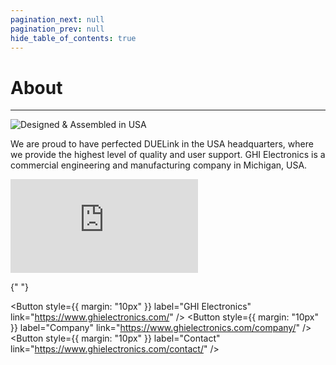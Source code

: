 ```yaml
---
pagination_next: null
pagination_prev: null
hide_table_of_contents: true
---
```


# About

---

![Designed & Assembled in USA](pathname:///img/designed-assembled-usa.png)

We are proud to have perfected DUELink in the USA headquarters, where we provide the highest level of quality and user support. GHI Electronics is a commercial engineering and manufacturing company in Michigan, USA.

<div class="videocontainer">
  <iframe class="responsive-width" 
  src="https://www.youtube.com/embed/ojJmKfdOpAI" 
  frameborder="0"
  allowfullscreen></iframe>

</div>

<div style={{display: 'block',  justifyContent: 'center', alignItems: 'center', textAlign: 'center'}}>

{" "}

<Button
  style={{ margin: "10px" }}
  label="GHI Electronics"
  link="https://www.ghielectronics.com/"
/>
<Button
  style={{ margin: "10px" }}
  label="Company"
  link="https://www.ghielectronics.com/company/"
/>
<Button
  style={{ margin: "10px" }}
  label="Contact"
  link="https://www.ghielectronics.com/contact/"
/>

</div>

